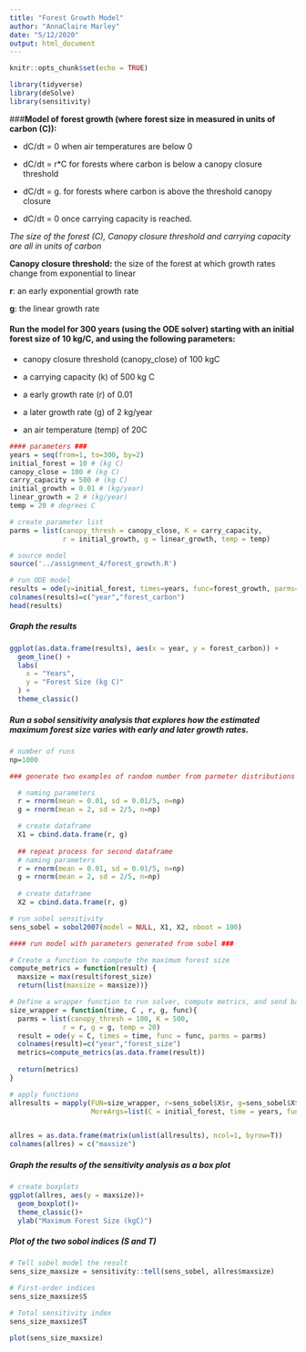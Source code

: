 ```yaml
---
title: "Forest Growth Model"
author: "AnnaClaire Marley"
date: "5/12/2020"
output: html_document
---
```


```r
knitr::opts_chunk$set(echo = TRUE)
```

```r
library(tidyverse)
library(deSolve)
library(sensitivity)
```


###**Model of forest growth (where forest size in measured in units of carbon (C)):**

* dC/dt = 0 when air temperatures are below 0

* dC/dt  = r*C for forests where carbon is below a canopy closure threshold 

* dC/dt = g. for forests where carbon is above the threshold canopy closure

* dC/dt = 0 once carrying capacity is reached.

*The size of the forest (C), Canopy closure threshold and carrying capacity are all in units of carbon* 

**Canopy closure threshold:** the size of the forest at which growth rates change from exponential to linear

**r**: an early exponential growth rate 

**g**: the linear growth rate 



#### Run the model for 300 years (using the ODE solver)  starting with an initial forest size of 10 kg/C, and using the following parameters:

* canopy closure threshold (canopy_close) of 100 kgC 

* a carrying capacity (k) of 500 kg C

* a early growth rate (r) of 0.01

* a later growth rate (g) of 2 kg/year

* an air temperature (temp) of 20C

```r
#### parameters ###
years = seq(from=1, to=300, by=2)
initial_forest = 10 # (kg C)
canopy_close = 100 # (kg C)
carry_capacity = 500 # (kg C)
initial_growth = 0.01 # (kg/year)
linear_growth = 2 # (kg/year)
temp = 20 # degrees C

# create parameter list
parms = list(canopy_thresh = canopy_close, K = carry_capacity,
             r = initial_growth, g = linear_growth, temp = temp)

# source model
source('../assignment_4/forest_growth.R')

# run ODE model
results = ode(y=initial_forest, times=years, func=forest_growth, parms=parms)
colnames(results)=c("year","forest_carbon")
head(results)

```


##### Graph the results

```r
ggplot(as.data.frame(results), aes(x = year, y = forest_carbon)) +
  geom_line() +
  labs(
    x = "Years",
    y = "Forest Size (kg C)"
  ) +
  theme_classic()

```


##### Run a sobol sensitivity analysis that explores how the estimated maximum forest size varies with early and later growth rates. 

```r

# number of runs
np=1000

### generate two examples of random number from parmeter distributions ####

  # naming parameters
  r = rnorm(mean = 0.01, sd = 0.01/5, n=np)
  g = rnorm(mean = 2, sd = 2/5, n=np)

  # create dataframe
  X1 = cbind.data.frame(r, g)
  
  ## repeat process for second dataframe
  # naming parameters
  r = rnorm(mean = 0.01, sd = 0.01/5, n=np)
  g = rnorm(mean = 2, sd = 2/5, n=np)
  
  # create dataframe
  X2 = cbind.data.frame(r, g)

# run sobel sensitivity
sens_sobel = sobol2007(model = NULL, X1, X2, nboot = 100)

```


```r
#### run model with parameters generated from sobel ###

# Create a function to compute the maximum forest size
compute_metrics = function(result) {
  maxsize = max(result$forest_size)
  return(list(maxsize = maxsize))}

# Define a wrapper function to run solver, compute metrics, and send back results for each parameter
size_wrapper = function(time, C , r, g, func){
  parms = list(canopy_thresh = 100, K = 500,
             r = r, g = g, temp = 20)
  result = ode(y = C, times = time, func = func, parms = parms)
  colnames(result)=c("year","forest_size")
  metrics=compute_metrics(as.data.frame(result))
  
  return(metrics)
}

# apply functions 
allresults = mapply(FUN=size_wrapper, r=sens_sobel$X$r, g=sens_sobel$X$g,
                    MoreArgs=list(C = initial_forest, time = years, func=forest_growth))


allres = as.data.frame(matrix(unlist(allresults), ncol=1, byrow=T))
colnames(allres) = c("maxsize")


```


##### Graph the results of the sensitivity analysis as a box plot 

```r

# create boxplots
ggplot(allres, aes(y = maxsize))+
  geom_boxplot()+
  theme_classic()+
  ylab("Maximum Forest Size (kgC)")

```

##### Plot of the two sobol indices (S and T)

```r
# Tell sobel model the result
sens_size_maxsize = sensitivity::tell(sens_sobel, allres$maxsize)

# First-order indices
sens_size_maxsize$S

# Total sensitivity index
sens_size_maxsize$T

plot(sens_size_maxsize)
```
